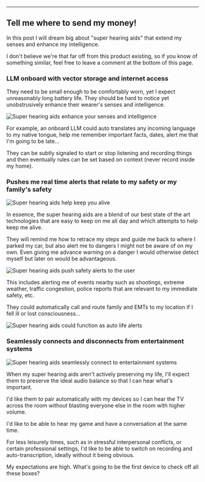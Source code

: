 




--- 

## Tell me where to send my money!

In this post I will dream big about "super hearing aids" that extend my senses and enhance my intelligence. 

I don't believe we're that far off from this product existing, so if you know of something similar, 
feel free to leave a comment at the bottom of this page. 

### LLM onboard with vector storage and internet access

They need to be small enough to be comfortably worn, yet I expect unreasonably long battery life. They should be hard to notice yet unobstrusively enhance their wearer's senses and intelligence. 

<Image src={superHearingAids} alt="Super hearing aids enhance your senses and intelligence" />

For example, an onboard LLM could auto translates any incoming language to my native tongue, help me remember important facts, dates, alert me that I'm going to be late...

They can be subtly signaled to start or stop listening and recording things and then eventually rules can be set based on context (never record inside my home).

### Pushes me real time alerts that relate to my safety or my family's safety 

<Image src={superHearingAidsStreet} alt="Super hearing aids help keep you alive" />

In essence, the super hearing aids are a blend of our best state of the art technologies that are easy to keep on me all day and which attempts to help keep me alive.

They will remind me how to retrace my steps and guide me back to where I parked my car, but also alert me to dangers I might not be aware of on my own. Even giving me 
advance warning on a danger I would otherwise detect myself but later on would be advantageous. 

<Image src={superHearingAidsSafetyAlert} alt="Super hearing aids push safety alerts to the user" />

This includes alerting me of events nearby such as shootings, extreme weather, traffic congestion, police reports that are relevant to my immediate safety, etc.

They could automatically call and route family and EMTs to my location if I fell ill or lost consciousness...

<Image src={superHearingAidsLifeAlert} alt="Super hearing aids could function as auto life alerts" />

### Seamlessly connects and disconnects from entertainment systems

<Image src={superHearingAidsBluetooth} alt="Super hearing aids seamlessly connect to entertainment systems" />

When my super hearing aids aren't actively preserving my life, I'll expect them to preserve the ideal audio balance so that I can hear what's important.

I'd like them to pair automatically with my devices so I can hear the TV across the room without blasting everyone else in the room with higher volume.

I'd like to be able to hear my game and have a conversation at the same time.

For less leisurely times, such as in stressful interpersonal conflicts, or certain professional settings, I'd like to be able to switch on recording and auto-transcription, 
ideally without it being obvious.

My expectations are high. What's going to be the first device to check off all these boxes?
